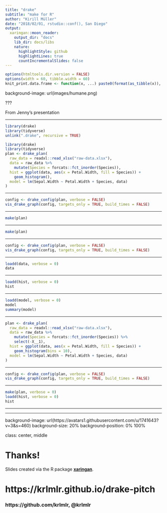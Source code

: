 ```yaml
---
title: "drake"
subtitle: "make for R"
author: "Kirill Müller"
date: "2018/02/01, rstudio::conf(), San Diego"
output:
  xaringan::moon_reader:
    output_dir: "docs"
    lib_dir: docs/libs
    nature:
      highlightStyle: github
      highlightLines: true
      countIncrementalSlides: false
---
```


```r
options(htmltools.dir.version = FALSE)
options(width = 60, tibble.width = 60)
knit_print.data.frame <- function(x, ...) paste0(format(as_tibble(x)), collapse = "\n")
```

background-image: url(images/humane.png)

???

From Jenny's presentation

---

```r
library(drake)
library(tidyverse)
unlink(".drake", recursive = TRUE)
```

```r
library(drake)
library(tidyverse)
plan <- drake_plan(
  raw_data = readxl::read_xlsx("raw-data.xlsx"),
  data = raw_data %>%
    mutate(Species = forcats::fct_inorder(Species)),
  hist = ggplot(data, aes(x = Petal.Width, fill = Species)) +
    geom_histogram(),
  model = lm(Sepal.Width ~ Petal.Width + Species, data)
)
```

---

```r
config <- drake_config(plan, verbose = FALSE)
vis_drake_graph(config, targets_only = TRUE, build_times = FALSE)
```

---

```r
make(plan)
```

---

```r
make(plan)
```

---

```r
config <- drake_config(plan, verbose = FALSE)
vis_drake_graph(config, targets_only = TRUE, build_times = FALSE)
```


---

```r
loadd(data, verbose = 0)
data
```

---

```r
loadd(hist, verbose = 0)
hist
```

---

```r
loadd(model, verbose = 0)
model
summary(model)
```

---

```r
plan <- drake_plan(
  raw_data = readxl::read_xlsx("raw-data.xlsx"),
  data = raw_data %>%
    mutate(Species = forcats::fct_inorder(Species)) %>% 
    select(-X__1),
  hist = ggplot(data, aes(x = Petal.Width, fill = Species)) +
    geom_histogram(bins = 10),
  model = lm(Sepal.Width ~ Petal.Width + Species, data)
)
```

---

```r
config <- drake_config(plan, verbose = FALSE)
vis_drake_graph(config, targets_only = TRUE, build_times = FALSE)
```

---

```r
make(plan, verbose = 0)
loadd(hist, verbose = 0)
hist
```

---

---

background-image: url(https://avatars1.githubusercontent.com/u/1741643?v=3&s=460)
background-size: 20%
background-position: 0% 100%

class: center, middle

# Thanks!

Slides created via the R package [**xaringan**](https://github.com/yihui/xaringan).

# https://krlmlr.github.io/drake-pitch

### https://github.com/krlmlr, @krlmlr
